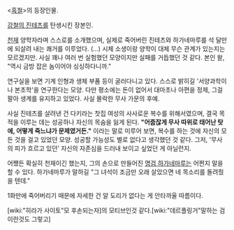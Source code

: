 <[[흑철]]>의 등장인물.

[[강철의 진테츠]]를 탄생시킨 장본인.

[[천재]] 양학자라며 스스로를 소개했으며, 실제로 죽어버린 진테츠와 하가네마루를 석 달만에 되살려 내는 쾌거를 이루었다. (…) 시체 소생이랑 양학이 대체 무슨 관계가 있는지는 모르겠지만. 사실 꽤나 여러 번 실험했던 모양이지만 실패를 거듭했던 것 같다. 본인 왈, "역시 금방 잡은 놈이어야 싱싱하다니까."

연구실을 보면 기계 인형과 생체 부품 등이 굴러다니고 있다. 스스로 밝히길 '서양과학이나 본초학'을 연구한다는 모양. 다만 평소에는 돈이 없어서 대마초나 아편을 정제, 그걸 팔아 생계를 유지하고 있었다. 사실 몰락한 무사 가문의 후예. 

사실 진테츠를 살려낸 건 다키라는 찻집 여성의 사사로운 복수를 위해서였으며, 결국 목적을 이루는 데는 성공하나 자신의 목숨을 잃게 된다. '''"어줍잖게 무사 따위로 태어난 탓에, 어떻게 죽느냐가 문제였거든."''' 이라는 말로 미루어 보면, 복수를 하는 것에 자신의 모든 것을 걸고 있었던 모양. 성공할 가능성도 별로 없다고 생각했던 것 같다. 그저, '무사의 피가 흐르고 있던' 자신의 자존심을 드러내 보이고 싶었던 게 아닐런지.

어쨌든 확실히 천재이긴 했는지, 그의 손으로 만들어진 [[명검 하가네마루]]는 어쩐지 말을 할 수 있다. 하가네마루가 말하길 "그 녀석이 조금만 오래 살았으면 네 목소리를 돌려줬을 텐데."

1화만에 죽어버리기 때문에 자세한 건 알 도리가 없다는 게 안타까울 따름이다.

[wiki:"히라가 사이토"모 후손되는자]의 모티브인것 같다.[wiki:"데르플링거"말하는 검이란것도 그렇고]
 
